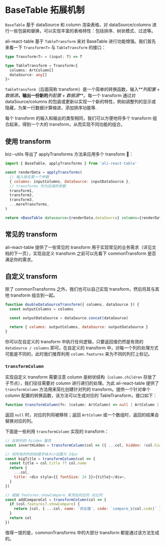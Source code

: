 
<Meta title="表格功能拓展 / 拓展机制" />

# BaseTable 拓展机制

`BaseTable` 基于 dataSource 和 column 渲染表格，对 dataSource/columns 进行一些包装和替换，可以实现丰富的表格特性：包括排序、树状模式、过滤等。

ali-react-table 基于 `TableTransform` 来对 BaseTable 进行功能增强。我们首先来看一下 `Transform<T>` 与 `TableTransform` 的接口：

```typescript
type Transform<T> = (input: T) => T

type TableTransform = Transform<{
  columns: ArtColumn[]
  dataSource: any[]
}>
```

`TableTransform`（后面简称 transform）是一个简单的转换函数，输入**_列配置 + 数据源_**，输出一份新的**_列配置 + 数据源_**。每一个 transform 通过对 dataSource/columns 的包装或更新以实现一个新的特性，例如调整列的显示或隐藏，为某一行数据计算缩进，添加排序功能等.

每个 transform 的输入和输出的类型相同，我们可以方便地将多个 transform 组合起来，得到一个大的 transform，从而实现不同功能的组合。

## 使用 transform

biz--utils 导出了 applyTransforms 方法来应用多个 transform 🌟：

```jsx
import { BaseTable, applyTransforms } from 'ali-react-table'

const renderData = applyTransforms(
  // 输入放在第一个参数
  { columns: inputColumns, dataSource: inputDataSource },
  // transforms 作为后续的参数
  transform1,
  transform2,
  transform3,
  ...moreTransforms,
)

return <BaseTable datasource={renderData.dataSource} columns={renderData.columns} />
```

## 常见的 transform

ali-react-table 提供了一些常见的 transform 用于实现常见的业务需求（详见文档的下一页），实现自定义 transform 之前可以先看下 commonTransform 是否满足你的需求。

## 自定义 transform

除了 commonTransforms 之外，我们也可以自己实现 transform，然后将其与其他 transform 组合到一起。

```javascript
function doubleDataSourceTransform({ columns, dataSource }) {
  const outputColumns = columns

  const outputDataSource = dataSource.concat(dataSource)

  return { columns: outputColumns, dataSource: outputDataSource }
}
```

你可以在自定义的 transform 中执行任何逻辑，只要返回值仍然是有效的 `dataSource / columns` 即可。在自定义的 transform 中，对每一个列的处理方式可能是不同的，此时我们推荐利用 `column.features` 来为不同的列打上标记。

### `transformColumn`

实现自定义 transform 需要注意 column 是树状结构（`column.children` 存放了子节点），我们往往需要对 column 进行递归的处理。为此 ali-react-table 提供了 `transformColumn` 方法用来简化创建针对列的 transform。提供一个针对单个 column 配置的转换函数，该方法可以生成对应的 TableTransform，接口如下：

```typescript
function transformColumn(fn: (column: ArtColumn) => null | ArtColumn | ArtColumn[]): TableTransform
```

返回 `null` 时，对应的列将被移除；返回 `ArtColumn` 或一个数组时，返回的结果会替换对应的列。

下面是一些利用 `transformColumn` 实现的 transform：

```javascript
// 反转列的 hiiden 属性
const invertHidden = transformColumn(col => ({ ...col, hidden: !col.hidden }))

// 将所有的列的标题字体大小设置为 24px
const bigTitle = transformColumn(col => {
  const title = col.title ?? col.name
  return {
    ...col,
    title: <div style={{ fontSize: 24 }}>{title}</div>,
  }
})

// 根据 features.showCompare 来添加对应的 对比列
const addCompareCol = transformColumn(col => {
  if (col.features?.showCompare) {
    return [col, { ...col, name: '对比值', code: `compare_${col.code}` }]
  }
  return col
})
```

值得一提的是，commonTransforms 中的大部分 transform 都是通过该方法生成的。

